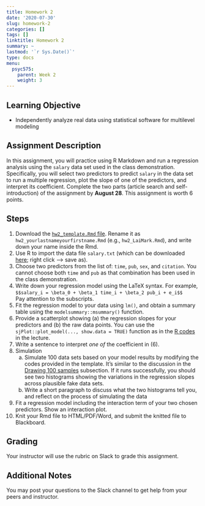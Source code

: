 ```yaml
---
title: Homework 2
date: '2020-07-30'
slug: homework-2
categories: []
tags: []
linktitle: Homework 2
summary: ~
lastmod: '`r Sys.Date()`'
type: docs
menu:
  psyc575:
    parent: Week 2
    weight: 3
---
```


## Learning Objective

- Independently analyze real data using statistical software for multilevel modeling

## Assignment Description 

In this assignment, you will practice using R Markdown and run a regression analysis using the `salary` data set used in the class demonstration. Specifically, you will select two predictors to predict `salary` in the data set to run a multiple regression, plot the slope of one of the predictors, and interpret its coefficient. Complete the two parts (article search and self-introduction) of the assignment by **August 28**. This assignment is worth 6 points. 

## Steps

1. Download the [`hw2_template.Rmd` file](/hw_templates/hw2_template.Rmd). Rename it as `hw2_yourlastnameyourfirstname.Rmd` (e.g., `hw2_LaiMark.Rmd`), and write down your name inside the Rmd. 
2. Use R to import the data file `salary.txt` (which can be downloaded [here](https://raw.githubusercontent.com/marklhc/marklai-pages/master/data_files/salary.txt); right click --> save as). 
3. Choose two predictors from the list of: `time`, `pub`, `sex`, and `citation`. You cannot choose both `time` and `pub` as that combination has been used in the class demonstration. 
4. Write down your regression model using the LaTeX syntax. For example,  
    `$$salary_i = \beta_0 + \beta_1 time_i + \beta_2 pub_i + e_i$$`  
    Pay attention to the subscripts. 
5. Fit the regression model to your data using `lm()`, and obtain a summary table using the `modelsummary::msummary()` function. 
6. Provide a scatterplot showing (a) the regression slopes for your predictors and (b) the raw data points. You can use the `sjPlot::plot_model(..., show.data = TRUE)` function as in the [R codes](../rcode2/#plotting) in the lecture. 
7. Write a sentence to interpret *one of* the coefficient in (6). 
8. Simulation
    a. Simulate 100 data sets based on your model results by modifying the codes provided in the template. It's similar to the discussion in the [Drawing 100 samples](../rcode2/#drawing-100-samples) subsection. If it runs successfully, you should see two histograms showing the variations in the regression slopes across plausible fake data sets. 
    b. Write a short paragraph to discuss what the two histograms tell you, and  reflect on the process of simulating the data
9. Fit a regression model including the interaction term of your two chosen predictors. Show an interaction plot. 
10. Knit your Rmd file to HTML/PDF/Word, and submit the knitted file to Blackboard. 

## Grading 

Your instructor will use the rubric on Slack to grade this assignment. 

## Additional Notes

You may post your questions to the Slack channel to get help from your peers and instructor. 

